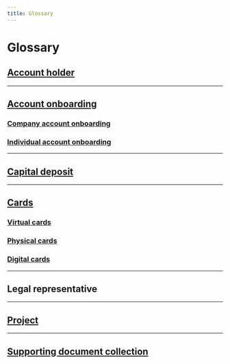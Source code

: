 ```yaml
---
title: Glossary
---
```


# Glossary


## [Account holder](topics/onboarding/account-holders/index.mdx)

<AccountHolderDefinition /> 

***

## [Account onboarding](topics/onboarding/index.mdx)



### [**Company account onboarding**](topics/onboarding/company/index.mdx) <CompanyOnboardingDefinition />

### [**Individual account onboarding**](topics/onboarding/individual/index.mdx) <IndividualOnboardingDefinition />

***


## [Capital deposit](topics/capital-deposits/index.mdx)

<CapitalDepositDefinition /> 

***

## [Cards](topics/cards/index.mdx)




### [**Virtual cards**](topics/cards/virtual/index.mdx)
<VirtualCardDefinition /> 

### [**Physical cards**](topics/cards/physical/index.mdx)
<PhysicalCardDefinition /> 

### [**Digital cards**](topics/cards/digital/index.mdx)
<DigitalCardDefinition /> 

***


## Legal representative

<LegalRepDefinition />

***


## [Project](topics/projects/index.mdx)

<ProjectDefinition />

***


## [Supporting document collection](topics/onboarding/documents/index.mdx)

<SupportingDocumentCollectionDefinition />